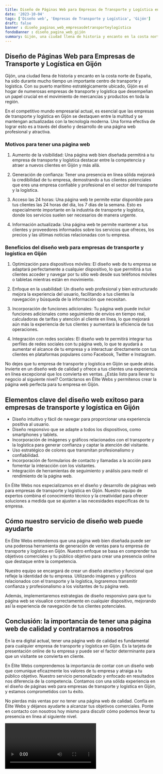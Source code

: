 ```yaml
---
title: Diseño de Páginas Web para Empresas de Transporte y Logística en Gijón
date: '2023-10-04'
tags: ['Diseño web', 'Empresas de Transporte y Logística', 'Gijón']
draft: false
banner : diseño_paginas_web_empresasdetransporteylogística
fondoBanner : diseño_pagina_web_gijón
summary: Gijón, una ciudad llena de historia y encanto en la costa norte de España, ha sido durante mucho tiempo un importante centro de transporte y logística. Con su puerto marítimo estratégicamente ubicado, Gijón es el hogar de numerosas empresas de transporte y logística que desempeñan un papel crucial en el movimiento de mercancías y productos en toda la región.
---
```


## Diseño de Páginas Web para Empresas de Transporte y Logística en Gijón

Gijón, una ciudad llena de historia y encanto en la costa norte de España, ha sido durante mucho tiempo un importante centro de transporte y logística. Con su puerto marítimo estratégicamente ubicado, Gijón es el hogar de numerosas empresas de transporte y logística que desempeñan un papel crucial en el movimiento de mercancías y productos en toda la región.

En el competitivo mundo empresarial actual, es esencial que las empresas de transporte y logística en Gijón se destaquen entre la multitud y se mantengan actualizadas con la tecnología moderna. Una forma efectiva de lograr esto es a través del diseño y desarrollo de una página web profesional y atractiva.

### Motivos para tener una página web

1. Aumento de la visibilidad: Una página web bien diseñada permitirá a tu empresa de transporte y logística destacar entre la competencia y atraer a nuevos clientes en Gijón y más allá.

2. Generación de confianza: Tener una presencia en línea sólida mejorará la credibilidad de tu empresa, demostrando a tus clientes potenciales que eres una empresa confiable y profesional en el sector del transporte y la logística.

3. Acceso las 24 horas: Una página web te permite estar disponible para tus clientes las 24 horas del día, los 7 días de la semana. Esto es especialmente importante en la industria de transporte y logística, donde los servicios suelen ser necesarios de manera urgente.

4. Información actualizada: Una página web te permite mantener a tus clientes y proveedores informados sobre los servicios que ofreces, los precios y las últimas noticias relacionadas con tu empresa.

### Beneficios del diseño web para empresas de transporte y logística en Gijón

1. Optimización para dispositivos móviles: El diseño web de tu empresa se adaptará perfectamente a cualquier dispositivo, lo que permitirá a tus clientes acceder y navegar por tu sitio web desde sus teléfonos móviles o tabletas mientras están en movimiento.

2. Enfoque en la usabilidad: Un diseño web profesional y bien estructurado mejora la experiencia del usuario, facilitando a tus clientes la navegación y búsqueda de la información que necesitan.

3. Incorporación de funciones adicionales: Tu página web puede incluir funciones adicionales como seguimiento de envíos en tiempo real, calculadoras de tarifas y atención al cliente en línea, lo que mejorará aún más la experiencia de tus clientes y aumentará la eficiencia de tus operaciones.

4. Integración con redes sociales: El diseño web te permitirá integrar tus perfiles de redes sociales con tu página web, lo que te ayudará a aumentar el alcance de tu empresa y a interactuar directamente con tus clientes en plataformas populares como Facebook, Twitter e Instagram.

No dejes que tu empresa de transporte y logística en Gijón se quede atrás. Invierte en un diseño web de calidad y ofrece a tus clientes una experiencia en línea excepcional que los convierta en ventas. ¿Estás listo para llevar tu negocio al siguiente nivel? Contáctanos en Élite Webs y permítenos crear la página web perfecta para tu empresa en Gijón.

<GifSeo />

<Cta />

## Elementos clave del diseño web exitoso para empresas de transporte y logística en Gijón

- Diseño intuitivo y fácil de navegar para proporcionar una experiencia positiva al usuario.
- Diseño responsivo que se adapte a todos los dispositivos, como smartphones y tablets.
- Incorporación de imágenes y gráficos relacionados con el transporte y la logística para generar confianza y captar la atención del visitante.
- Uso estratégico de colores que transmitan profesionalismo y confiabilidad.
- Incorporación de formularios de contacto y llamadas a la acción para fomentar la interacción con los visitantes.
- Integración de herramientas de seguimiento y análisis para medir el rendimiento de la página web.

En Élite Webs nos especializamos en el diseño y desarrollo de páginas web para empresas de transporte y logística en Gijón. Nuestro equipo de expertos combina el conocimiento técnico y la creatividad para ofrecer soluciones a medida que se ajusten a las necesidades específicas de tu empresa.

## Cómo nuestro servicio de diseño web puede ayudarte

En Élite Webs entendemos que una página web bien diseñada puede ser una poderosa herramienta de generación de ventas para tu empresa de transporte y logística en Gijón. Nuestro enfoque se basa en comprender tus objetivos comerciales y tu público objetivo para crear una presencia online que destaque entre la competencia.

Nuestro equipo se encargará de crear un diseño atractivo y funcional que refleje la identidad de tu empresa. Utilizando imágenes y gráficos relacionados con el transporte y la logística, lograremos transmitir confianza y profesionalismo a los visitantes de tu página web.

Además, implementaremos estrategias de diseño responsivo para que tu página web se visualice correctamente en cualquier dispositivo, mejorando así la experiencia de navegación de tus clientes potenciales.

## Conclusión: la importancia de tener una página web de calidad y contratarnos a nosotros

En la era digital actual, tener una página web de calidad es fundamental para cualquier empresa de transporte y logística en Gijón. Es la tarjeta de presentación online de tu empresa y puede ser el factor determinante para que un visitante se convierta en cliente.

En Élite Webs comprendemos la importancia de contar con un diseño web que comunique eficazmente los valores de tu empresa y atraiga a tu público objetivo. Nuestro servicio personalizado y enfocado en resultados nos diferencia de la competencia. Contamos con una sólida experiencia en el diseño de páginas web para empresas de transporte y logística en Gijón, y estamos comprometidos con tu éxito.

No pierdas más ventas por no tener una página web de calidad. Confía en Élite Webs y déjanos ayudarte a alcanzar tus objetivos comerciales. Ponte en contacto con nosotros hoy mismo para discutir cómo podemos llevar tu presencia en línea al siguiente nivel.

<Video />

<CtaBot job='Empresas de Transporte y Logística' city='Gijón'/>

<Gmaps query='Gijón+españa+maps' />